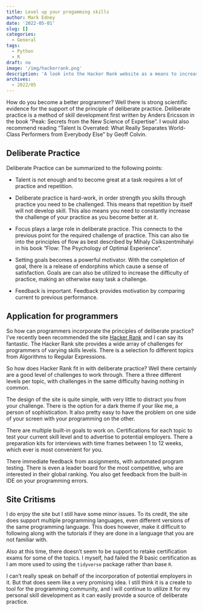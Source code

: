 ```yaml
---
title: Level up your progamming skills
author: Mark Edney
date: '2022-05-01'
slug: []
categories:
  - General
tags:
  - Python
  - R
draft: no
image: '/img/hackerrank.png'
description: 'A look into the Hacker Rank website as a means to increase ones programming skills.'
archives:
  - 2022/05
---
```


How do you become a better programmer? Well there is strong scientific evidence for the support of the principle of deliberate practice. Deliberate practice is a method of skill development first written by Anders Ericsson in the book "Peak: Secrets from the New Science of Expertise". I would also recommend reading "Talent Is Overrated: What Really Separates World-Class Performers from Everybody Else" by Geoff Colvin.

## Deliberate Practice

Deliberate Practice can be summarized to the following points:

*  Talent is not enough and to become great at a task requires a lot of practice and repetition.

*  Deliberate practice is hard-work, in order strength you skills through practice you need to be challenged. This means that repetition by itself will not develop skill. This also means you need to constantly increase the challenge of your practice as you become better at it. 

*  Focus plays a large role in deliberate practice. This connects to the previous point for the required challenge of practice. This can also tie into the principles of flow as best described by Mihaly Csikszentmihalyi in his book "Flow: The Psychology of Optimal Experience".

*  Setting goals becomes a powerful motivator. With the completion of goal, there is a release of endorphins which cause a sense of satisfaction. Goals are can also be utilized to increase the difficulty of practice, making an otherwise easy task a challenge.

*  Feedback is important. Feedback provides motivation by comparing current to previous performance. 

## Application for programmers

So how can programmers incorporate the principles of deliberate practice? I've recently been recommended the site [Hacker Rank](https://www.hackerrank.com) and I can say its fantastic.
The Hacker Rank site provides a wide array of challenges for programmers of varying skills levels. There is a selection fo different topics from Algorithms to Regular Expressions.

So how does Hacker Rank fit in with deliberate practice? Well there certainly are a good level of challenges to work through. There a three different levels per topic, with challenges in the same difficulty having nothing in common. 

The design of the site is quite simple, with very little to distract you from your challenge. There is the option for a dark theme if your like me, a person of sophistication. It also pretty easy to have the problem on one side of your screen with your programming on the other.

There are multiple built-in goals to work on. Certifications for each topic to test your current skill level and to advertise to potential employers. There a preparation kits for interviews with time frames between 1 to 12 weeks, which ever is most convenient for you.

There immediate feedback from assignments, with automated program testing. There is even a leader board for the most competitive, who are interested in their global ranking. You also get feedback from the built-in IDE on your programming errors. 

## Site Critisms

I do enjoy the site but I still have some minor issues. To its credit, the site does support multiple programming languages, even different versions of the same programming language. This does however, make it difficult to following along with the tutorials if they are done in a language that you are not familiar with. 

Also at this time, there doesn't seem to be support to retake certification exams for some of the topics. I myself, had failed the R basic certification as I am more used to using the `tidyverse` package rather than base `R`. 

I can't really speak on behalf of the incorporation of potential employers in it. But that does seem like a very promising idea. I still think it is a create to tool for the programming community, and I will continue to utilize it for my personal skill development as it can easily provide a source of deliberate practice.  
